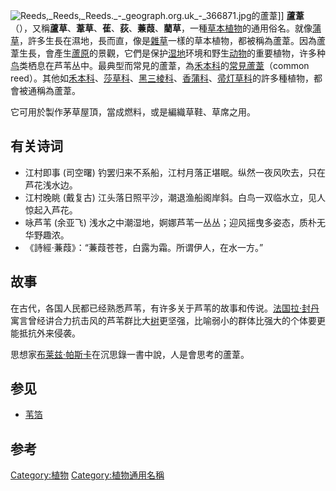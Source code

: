 {{unreferenced|time=2015-02-18T02:43:45+00:00}}
[[Image:Reeds,_Reeds,_Reeds._-_geograph.org.uk_-_366871.jpg|thumb]]的蘆葦]]
'''蘆葦'''（{{lang-en|Reed}}），又稱'''蘆草'''、'''葦草'''、'''萑'''、'''荻'''、'''蒹葭'''、'''藺草'''，一種[[草本植物|草本植物]]的通用俗名。就像[[蒲草|蒲草]]，許多生長在濕地，長而直，像是[[雜草|雜草]]一樣的草本植物，都被稱為蘆葦。因為蘆葦生長，會產生[[蘆原|蘆原]]的景觀，它們是保护[[湿地|湿地]]环境和野生[[动物|动物]]的重要植物，许多种[[鸟|鸟]]类栖息在芦苇丛中。最典型而常見的蘆葦，為[[禾本科|禾本科]]的[[常見蘆葦|常見蘆葦]]（common reed）。其他如[[禾本科|禾本科]]、[[莎草科|莎草科]]、[[黑三棱科|黑三棱科]]、[[香蒲科|香蒲科]]、[[帚灯草科|帚灯草科]]的許多種植物，都會被通稱為蘆葦。

它可用於製作茅草屋頂，當成燃料，或是編織草鞋、草席之用。

== 有关诗词 ==
* 江村即事 (司空曙) 钓罢归来不系船，江村月落正堪眠。纵然一夜风吹去，只在芦花浅水边。 　　
* 江村晚眺 (戴复古) 江头落日照平沙，潮退渔船阁岸斜。白鸟一双临水立，见人惊起入芦花。 　　
* 咏芦苇 (余亚飞) 浅水之中潮湿地，婀娜芦苇一丛丛；迎风摇曳多姿态，质朴无华野趣浓。
* 《詩經·蒹葭》：“蒹葭苍苍，白露为霜。所谓伊人，在水一方。”

==故事==
在古代，各国人民都已经熟悉芦苇，有许多关于芦苇的故事和传说。[[法国|法国]][[拉·封丹|拉·封丹]]寓言曾经讲合力抗击风的芦苇群比大[[树|树]]更坚强，比喻弱小的群体比强大的个体要更能抵抗外来侵袭。

思想家[[布莱兹·帕斯卡|布莱兹·帕斯卡]]在沉思錄一書中說，人是會思考的蘆葦。
==参见==
*[[苇箔|苇箔]]
==参考==
{{commonscat|Reed (plant)}}
{{reflist}}
[[Category:植物|Category:植物]]
[[Category:植物通用名稱|Category:植物通用名稱]]